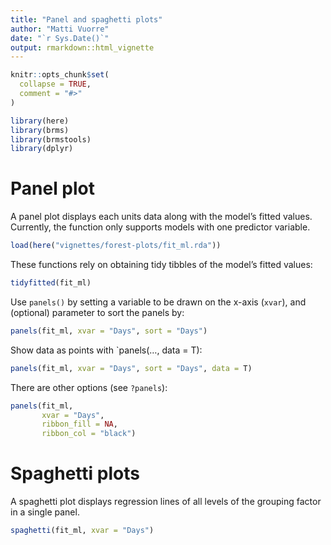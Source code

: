 ```yaml
---
title: "Panel and spaghetti plots"
author: "Matti Vuorre"
date: "`r Sys.Date()`"
output: rmarkdown::html_vignette
---
```


```r
knitr::opts_chunk$set(
  collapse = TRUE,
  comment = "#>"
)
```

```r
library(here)
library(brms)
library(brmstools)
library(dplyr)
```

# Panel plot

A panel plot displays each units data along with the model's fitted values. Currently, the function only supports models with one predictor variable.

```r
load(here("vignettes/forest-plots/fit_ml.rda"))
```

These functions rely on obtaining tidy tibbles of the model's fitted values:

```r
tidyfitted(fit_ml)
```

Use `panels()` by setting a variable to be drawn on the x-axis (`xvar`), and (optional) parameter to sort the panels by:

```r
panels(fit_ml, xvar = "Days", sort = "Days")
```

Show data as points with `panels(..., data = T):

```r
panels(fit_ml, xvar = "Days", sort = "Days", data = T)
```

There are other options (see `?panels`):

```r
panels(fit_ml, 
       xvar = "Days", 
       ribbon_fill = NA, 
       ribbon_col = "black")
```

# Spaghetti plots

A spaghetti plot displays regression lines of all levels of the grouping factor in a single panel.

```r
spaghetti(fit_ml, xvar = "Days")
```

